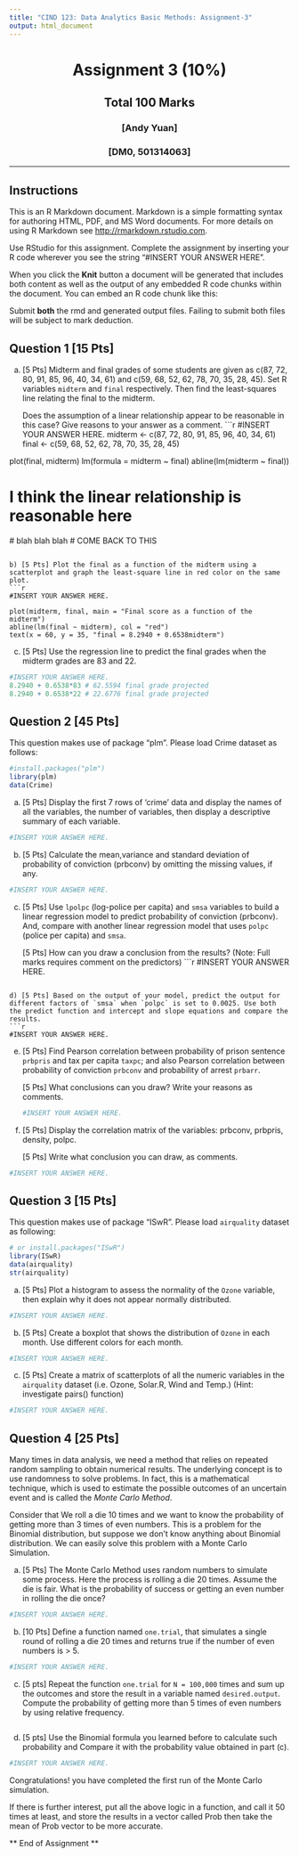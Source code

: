 ```yaml
---
title: "CIND 123: Data Analytics Basic Methods: Assignment-3"
output: html_document
---
```

<center> <h1> Assignment 3 (10%) </h1> </center>
<center> <h2> Total 100 Marks </h2> </center>
<center> <h3> [Andy Yuan] </h3> </center>
<center> <h3> [DM0, 501314063] </h3> </center>
---


## Instructions

This is an R Markdown document. Markdown is a simple formatting syntax for authoring HTML, PDF, and MS Word documents. For more details on using R Markdown see <http://rmarkdown.rstudio.com>.

Use RStudio for this assignment. Complete the assignment by inserting your R code wherever you see the string "#INSERT YOUR ANSWER HERE".

When you click the **Knit** button a document will be generated that includes both content as well as the output of any embedded R code chunks within the document. You can embed an R code chunk like this:

Submit **both**  the rmd and generated output files. Failing to submit both files will be subject to mark deduction.

## Question 1 [15 Pts]

a) [5 Pts] Midterm and final grades of some students are given as c(87, 72, 80, 91, 85, 96, 40, 34, 61) and c(59, 68, 52, 62, 78, 70, 35, 28, 45). Set R variables `midterm` and `final` respectively. Then find the least-squares line relating the final to the midterm. 

   Does the assumption of a linear relationship appear to be reasonable in this case? Give reasons to your answer as a comment.
```r
#INSERT YOUR ANSWER HERE.
midterm <- c(87, 72, 80, 91, 85, 96, 40, 34, 61)
final <- c(59, 68, 52, 62, 78, 70, 35, 28, 45)

plot(final, midterm)
lm(formula = midterm ~ final)
abline(lm(midterm  ~ final))

# I think the linear relationship is reasonable here
  # blah blah blah
  # COME BACK TO THIS
```

b) [5 Pts] Plot the final as a function of the midterm using a scatterplot and graph the least-square line in red color on the same plot. 
```r
#INSERT YOUR ANSWER HERE.

plot(midterm, final, main = "Final score as a function of the midterm")
abline(lm(final ~ midterm), col = "red")
text(x = 60, y = 35, "final = 8.2940 + 0.6538midterm")
```

c) [5 Pts] Use the regression line to predict the final grades when the midterm grades are 83 and 22. 
```r
#INSERT YOUR ANSWER HERE.
8.2940 + 0.6538*83 # 62.5594 final grade projected
8.2940 + 0.6538*22 # 22.6776 final grade projected
```



## Question 2 [45 Pts]

This question makes use of package "plm". Please load Crime dataset as follows:
```r
#install.packages("plm")
library(plm) 
data(Crime)
```

a) [5 Pts] Display the first 7 rows of 'crime' data and display the names of all the variables, the number of variables, then display a descriptive summary of each variable. 
```r
#INSERT YOUR ANSWER HERE.

```

b) [5 Pts] Calculate the mean,variance and standard deviation of probability of conviction (prbconv) by omitting the missing values, if any. 
```r
#INSERT YOUR ANSWER HERE.

```
c) [5 Pts] Use `lpolpc` (log-police per capita) and `smsa` variables to build a linear regression model to predict probability of conviction (prbconv).  And, compare with another linear regression model that uses `polpc` (police per capita) and `smsa`.

   [5 Pts] How can you draw a conclusion from the results? 
   (Note: Full marks requires comment on the predictors)
```r
#INSERT YOUR ANSWER HERE.

```

d) [5 Pts] Based on the output of your model, predict the output for different factors of `smsa` when `polpc` is set to 0.0025. Use both the predict function and intercept and slope equations and compare the results. 
```r
#INSERT YOUR ANSWER HERE.

```
e) [5 Pts] Find Pearson correlation between probability of prison sentence `prbpris` and tax per capita `taxpc`; and also Pearson correlation between probability of conviction `prbconv` and probability of arrest `prbarr`. 

   [5 Pts] What conclusions can you draw? Write your reasons as comments.
```r
#INSERT YOUR ANSWER HERE.
```

f) [5 Pts] Display the correlation matrix of the variables: prbconv, prbpris, density, polpc. 

   [5 Pts] Write what conclusion you can draw, as comments. 
   
```r
#INSERT YOUR ANSWER HERE.
```




## Question 3 [15 Pts]

This question makes use of package "ISwR". Please load `airquality` dataset as following:

```r
# or install.packages("ISwR")
library(ISwR) 
data(airquality)
str(airquality)
```


a) [5 Pts] Plot a histogram to assess the normality of the `Ozone` variable, then explain why it does not appear normally distributed. 
```r
#INSERT YOUR ANSWER HERE.
```

b) [5 Pts] Create a boxplot that shows the distribution of `Ozone` in each month. Use different colors for each month. 

```r
#INSERT YOUR ANSWER HERE.

```

c) [5 Pts] Create a matrix of scatterplots of all the numeric variables in the `airquality` dataset (i.e. Ozone, Solar.R, Wind and Temp.)
(Hint: investigate pairs() function) 

```r
#INSERT YOUR ANSWER HERE.

```



## Question 4 [25 Pts]

Many times in data analysis, we need a method that relies on repeated random sampling to obtain numerical results. The underlying concept is to use randomness to solve problems. In fact,  this is a mathematical technique, which is used to estimate the possible outcomes of an uncertain event and is called the *Monte Carlo Method*. 

Consider that We roll a die 10 times and we want to know the probability of getting more than 3 times of even numbers. This is a problem for the Binomial distribution, but suppose we don't know anything about Binomial distribution. We can easily solve this problem with a Monte Carlo Simulation.   


a) [5 Pts] The Monte Carlo Method uses random numbers to simulate some process. Here the process is rolling a die 20 times. Assume the die is fair. What is the probability of success or getting an even number in rolling the die once?
```r
#INSERT YOUR ANSWER HERE.

```


b) [10 Pts] Define a function named `one.trial`, that simulates a single round of rolling a die 20 times and returns true if the number of even numbers is > 5.
```r
#INSERT YOUR ANSWER HERE.

```

c) [5 pts] Repeat the function `one.trial` for `N = 100,000` times and sum up the outcomes and store the result in a variable named `desired.output`. Compute the probability of getting more than 5 times of even numbers by using relative frequency. 

```r


```

d) [5 pts] Use the Binomial formula you learned before to calculate such probability and Compare it with the probability value obtained in part (c).

```r
#INSERT YOUR ANSWER HERE.

```

Congratulations! you have completed the first run of the Monte Carlo simulation. 

If there is further interest, put all the above logic in a function, and call it 50 times at least, and store the results in a vector called Prob then take the mean of Prob vector to be more accurate. 

** End of Assignment **
